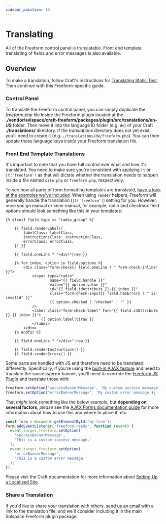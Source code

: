 ```yaml
---
sidebar_position: 10
---
```


# Translating

All of the Freeform control panel is translatable. Front end template translating of fields and error messages is also available.

## Overview

To make a translation, follow Craft's instructions for [Translating Static Text](https://craftcms.com/docs/5.x/system/sites.html#static-message-translations). Then continue with this Freeform-specific guide.

### Control Panel

To translate the Freeform control panel, you can simply duplicate the _freeform.php_ file inside the Freeform plugin located at the **./vendor/solspace/craft-freeform/packages/plugin/src/translations/en-US** folder. Then move it into the language ID folder (e.g. `de`) of your Craft **./translations/** directory. If the _translations_ directory does not yet exist, you'll need to create it (e.g. `./translations/de/freeform.php`). You can then update those language keys inside your Freeform translation file.

### Front End Template Translations

It's important to note that you have full control over what and how it's translated. You need to make sure you're consistent with applying `|t` or `|t('freeform')` as that will dictate whether the translation needs to happen inside a file named `site.php` or `freeform.php`, respectively.

To see how all parts of form formatting templates are translated, [have a look at the examples we've included](../templates/formatting/index.mdx). When using `render` helpers, Freeform will generally handle the translation (`|t('freeform')`) setting for you. However, once you go manual or semi-manual, for example, radio and checkbox field options should look something like this in your templates:

```twig {21} showLineNumbers
{% elseif field.type == "radio_group" %}

    {{ field.renderLabel({
        labelClass: labelClass,
        instructionsClass: instructionClass,
        errorClass: errorClass,
    }) }}

    {{ field.oneLine ? "<div>"|raw }}

    {% for index, option in field.options %}
        <div class="form-check{{ field.oneLine ? " form-check-inline" }}">
            <input type="radio"
                    name="{{ field.handle }}"
                    value="{{ option.value }}"
                    id="{{ field.idAttribute }}-{{ index }}"
                    class="form-check-input{{ field.hasErrors ? " is-invalid" }}"
                    {{ option.checked ? "checked" : "" }}
            />
            <label class="form-check-label" for="{{ field.idAttribute }}-{{ index }}">
                {{ option.label|t|raw }}
            </label>
        </div>
    {% endfor %}

    {{ field.oneLine ? "</div>"|raw }}

    {{ field.renderInstructions() }}
    {{ field.renderErrors() }}
```

Some parts are handled with JS and therefore need to be translated differently. Specifically, if you're using the [built-in AJAX feature](../guides/templating/ajax-forms.mdx) and need to translate the success/error banner, you'll need to override the [Freeform JS Plugin](../developer/js-plugin.mdx) and translate those with:

```js showLineNumbers
freeform.setOption('successBannerMessage', 'My custom success message');
freeform.setOption('errorBannerMessage', 'My custom error message');
```

That _might_ look something like the below example, but **depending on several factors**, _please_ see the [AJAX Forms documentation guide](../guides/templating/ajax-forms.mdx) for more information about how to use this and where to place it, etc:

```js {3-10} showLineNumbers
const form = document.getElementById('my-form');
form.addEventListener('freeform-ready', function (event) {
  event.target.freeform.setOption(
    'successBannerMessage',
    'This is a custom success message.'
  );
  event.target.freeform.setOption(
    'errorBannerMessage',
    'This is a custom error message.'
  );
});
```

Please visit the Craft documentation for more information about [Setting Up a Localized Site](https://craftcms.com/docs/5.x/system/sites.html).

### Share a Translation

If you'd like to share your translation with others, [send us an email](https://support.solspace.com/) with a link to the translation file, and we'll consider including it in the main Solspace Freeform plugin package.
